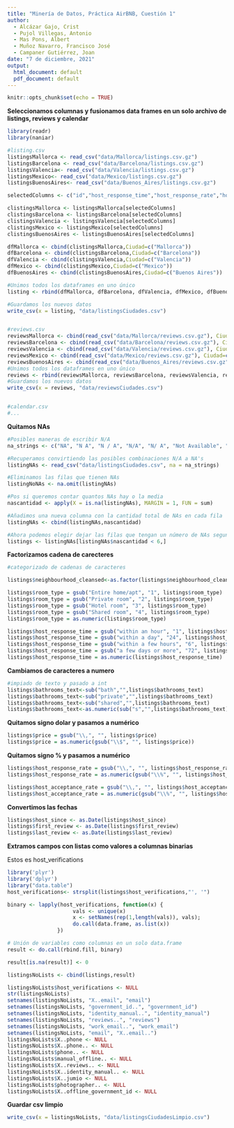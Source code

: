 ---
title: "Minería de Datos, Práctica AirBNB, Cuestión 1"
author:
  - Alcázar Gajo, Crist 
  - Pujol Villegas, Antonio 
  - Mas Pons, Albert 
  - Muñoz Navarro, Francisco José 
  - Campaner Gutiérrez, Joan
date: "7 de diciembre, 2021"
output:
  html_document: default
  pdf_document: default
---

```{r setup, include=FALSE}
knitr::opts_chunk$set(echo = TRUE)
```

**Seleccionamos columnas y fusionamos data frames en un solo archivo de listings, reviews y calendar**

```{r}
library(readr)
library(naniar)

#listing.csv
listingsMallorca <- read_csv("data/Mallorca/listings.csv.gz")
listingsBarcelona <- read_csv("data/Barcelona/listings.csv.gz")
listingsValencia<- read_csv("data/Valencia/listings.csv.gz")
listingsMexico<- read_csv("data/Mexico/listings.csv.gz")
listingsBuenosAires<- read_csv("data/Buenos_Aires/listings.csv.gz")

selectedColumns <- c("id","host_response_time","host_response_rate","host_acceptance_rate","host_is_superhost","host_verifications","host_has_profile_pic","host_identity_verified","instant_bookable","number_of_reviews","number_of_reviews_ltm","number_of_reviews_l30d","review_scores_rating","review_scores_value","reviews_per_month","room_type","neighbourhood_cleansed","accommodates","bathrooms_text","bedrooms","beds","host_since","first_review","last_review","amenities","price")

clistingsMallorca <- listingsMallorca[selectedColumns]
clistingsBarcelona <- listingsBarcelona[selectedColumns]
clistingsValencia <- listingsValencia[selectedColumns]
clistingsMexico <- listingsMexico[selectedColumns]
clistingsBuenosAires <- listingsBuenosAires[selectedColumns]

dfMallorca <- cbind(clistingsMallorca,Ciudad=c("Mallorca"))
dfBarcelona <- cbind(clistingsBarcelona,Ciudad=c("Barcelona"))
dfValencia <- cbind(clistingsValencia,Ciudad=c("Valencia"))
dfMexico <- cbind(clistingsMexico,Ciudad=c("Mexico"))
dfBuenosAires <- cbind(clistingsBuenosAires,Ciudad=c("Buenos Aires"))

#Unimos todos los dataframes en uno único
listing <- rbind(dfMallorca, dfBarcelona, dfValencia, dfMexico, dfBuenosAires)

#Guardamos los nuevos datos
write_csv(x = listing, "data/listingsCiudades.csv")


#reviews.csv
reviewsMallorca <- cbind(read_csv("data/Mallorca/reviews.csv.gz"), Ciudad=c("Mallorca"))
reviewsBarcelona <- cbind(read_csv("data/Barcelona/reviews.csv.gz"), Ciudad=c("Barcelona"))
reviewsValencia <- cbind(read_csv("data/Valencia/reviews.csv.gz"), Ciudad=c("Valencia"))
reviewsMexico <- cbind(read_csv("data/Mexico/reviews.csv.gz"), Ciudad=c("Mexico"))
reviewsBuenosAires <- cbind(read_csv("data/Buenos_Aires/reviews.csv.gz"), Ciudad=c("Buenos Aires"))
#Unimos todos los dataframes en uno único
reviews <- rbind(reviewsMallorca, reviewsBarcelona, reviewsValencia, reviewsMexico, reviewsBuenosAires)
#Guardamos los nuevos datos
write_csv(x = reviews, "data/reviewsCiudades.csv")


#calendar.csv
#...

```

**Quitamos NAs**

```{r}

#Posibles maneras de escribir N/A
na_strings <- c("NA", "N A", "N / A", "N/A", "N/ A", "Not Available", "NOt available")

#Recuperamos convirtiendo las posibles combinaciones N/A a NA's
listingNAs <- read_csv("data/listingsCiudades.csv", na = na_strings)

#Eliminamos las filas que tienen NAs
listingNoNAs <- na.omit(listingNAs)

#Pos si queremos contar quantos NAs hay o la media
nascantidad <- apply(X = is.na(listingNAs), MARGIN = 1, FUN = sum)

#Añadimos una nueva columna con la cantidad total de NAs en cada fila
listingNAs <- cbind(listingNAs,nascantidad)

#Ahora podemos elegir dejar las filas que tengan un número de NAs segun la condición siguiente (ahora < 3)
listings <- listingNAs[listingNAs$nascantidad < 6,]
```

**Factorizamos cadena de carecteres**

```{r}
#categorizado de cadenas de caracteres

listings$neighbourhood_cleansed<-as.factor(listings$neighbourhood_cleansed)

listings$room_type = gsub("Entire home/apt", "1", listings$room_type)
listings$room_type = gsub("Private room", "2", listings$room_type)
listings$room_type = gsub("Hotel room", "3", listings$room_type)
listings$room_type = gsub("Shared room", "4", listings$room_type)
listings$room_type = as.numeric(listings$room_type)

listings$host_response_time = gsub("within an hour", "1", listings$host_response_time)
listings$host_response_time = gsub("within a day", "24", listings$host_response_time)
listings$host_response_time = gsub("within a few hours", "6", listings$host_response_time)
listings$host_response_time = gsub("a few days or more", "72", listings$host_response_time)
listings$host_response_time = as.numeric(listings$host_response_time)
```

**Cambiamos de caracteres a numero**

```{r}
#impiado de texto y pasado a int
listings$bathrooms_text<-sub("bath","",listings$bathrooms_text)
listings$bathrooms_text<-sub("private","",listings$bathrooms_text)
listings$bathrooms_text<-sub("shared","",listings$bathrooms_text)
listings$bathrooms_text<-as.numeric(sub("s","",listings$bathrooms_text))

```

**Quitamos signo dolar y pasamos a numérico**

```{r}

listings$price = gsub("\\,", "", listings$price)
listings$price = as.numeric(gsub("\\$", "", listings$price))

```

**Quitamos signo % y pasamos a numérico**

```{r}

listings$host_response_rate = gsub("\\,", "", listings$host_response_rate)
listings$host_response_rate = as.numeric(gsub("\\%", "", listings$host_response_rate))

listings$host_acceptance_rate = gsub("\\,", "", listings$host_acceptance_rate)
listings$host_acceptance_rate = as.numeric(gsub("\\%", "", listings$host_acceptance_rate))

```

**Convertimos las fechas**

```{r}

listings$host_since <- as.Date(listings$host_since)
listings$first_review <- as.Date(listings$first_review)
listings$last_review <- as.Date(listings$last_review)

```

**Extramos campos con listas como valores a columnas binarias**

Estos es host_verifications

```{r}
library('plyr')
library('dplyr')
library("data.table") 
host_verifications<- strsplit(listings$host_verifications,"', '")

binary <- lapply(host_verifications, function(x) {
                     vals <- unique(x) 
                     x <- setNames(rep(1,length(vals)), vals);
                     do.call(data.frame, as.list(x)) 
                })

# Unión de variables como columnas en un solo data.frame
result <- do.call(rbind.fill, binary)

result[is.na(result)] <- 0

listingsNoLists <- cbind(listings,result)

listingsNoLists$host_verifications <- NULL
str(listingsNoLists)
setnames(listingsNoLists, "X..email", "email")
setnames(listingsNoLists, "government_id..", "government_id")
setnames(listingsNoLists, "identity_manual..", "identity_manual")
setnames(listingsNoLists, "reviews..", "reviews")
setnames(listingsNoLists, "work_email..", "work_email")
setnames(listingsNoLists, "email", "X..email..")
listingsNoLists$X..phone <- NULL
listingsNoLists$X..phone.. <- NULL
listingsNoLists$phone.. <- NULL
listingsNoLists$manual_offline.. <- NULL
listingsNoLists$X..reviews.. <- NULL
listingsNoLists$X..identity_manual.. <- NULL
listingsNoLists$X..jumio <- NULL
listingsNoLists$photographer.. <- NULL
listingsNoLists$X..offline_government_id <- NULL
```

**Guardar csv limpio**

```{r}

write_csv(x = listingsNoLists, "data/listingsCiudadesLimpio.csv")

```


